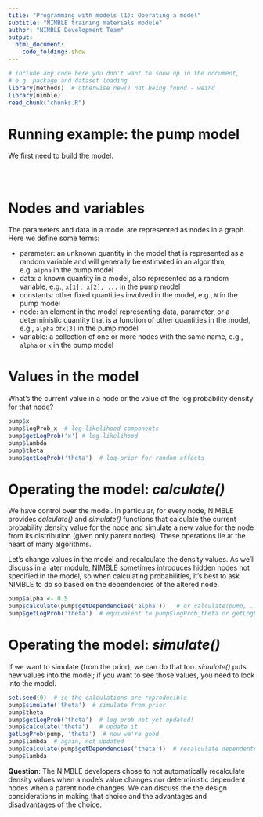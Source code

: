 ```yaml
---
title: "Programming with models (1): Operating a model"
subtitle: "NIMBLE training materials module"
author: "NIMBLE Development Team"
output:
  html_document:
    code_folding: show
---
```



```r
# include any code here you don't want to show up in the document,
# e.g. package and dataset loading
library(methods)  # otherwise new() not being found - weird
library(nimble)
read_chunk("chunks.R")
```

# Running example: the pump model

We first need to build the model.

```r
```

```r
```

```r
```

# Nodes and variables

The parameters and data in a model are represented as nodes in a graph. Here we define some terms:

 - parameter: an unknown quantity in the model that is represented as a random variable and will generally be estimated in an algorithm, e.g. `alpha` in the pump model
 - data: a known quantity in a model, also represented as a random variable, e.g., `x[1], x[2], ...` in the pump model
 - constants: other fixed quantities involved in the model, e.g., `N` in the pump model
 - node: an element in the model representing data, parameter, or a deterministic quantity that is a function of other quantities in the model, e.g., `alpha` or`x[3]` in the pump model
 - variable: a collection of one or more nodes with the same name, e.g., `alpha` or `x` in the pump model 

# Values in the model

What's the current value in a node or the value of the log probability density for that node?

```r
pump$x  
pump$logProb_x  # log-likelihood components
pump$getLogProb('x') # log-likelihood
pump$lambda
pump$theta
pump$getLogProb('theta')  # log-prior for random effects
```

# Operating the model: *calculate()* 

We have control over the model. In particular, for every node, NIMBLE provides *calculate()* and *simulate()* functions that calculate the current probability density value for the node and simulate a new value for the node from its distribution (given only parent nodes). These operations lie at the heart of many algorithms. 

Let's change values in the model and recalculate the density values. As we'll discuss in a later module, NIMBLE sometimes introduces hidden nodes not specified in the model, so when calculating probabilities, it's best to ask NIMBLE to do so based on the dependencies of the altered node.

```r
pump$alpha <- 0.5
pump$calculate(pump$getDependencies('alpha'))   # or calculate(pump, ...)
pump$getLogProb('theta')  # equivalent to pump$logProb_theta or getLogProb(pump, 'theta')
```

# Operating the model: *simulate()*
 
If we want to simulate (from the prior), we can do that too. *simulate()* puts new values into the model; if you want to see those values, you need to look into the model.

```r
set.seed(0)  # so the calculations are reproducible
pump$simulate('theta')  # simulate from prior
pump$theta
pump$getLogProb('theta')  # log prob not yet updated!
pump$calculate('theta')   # update it
getLogProb(pump, 'theta')  # now we're good
pump$lambda  # again, not updated
pump$calculate(pump$getDependencies('theta'))  # recalculate dependents
pump$lambda
```

**Question**: The NIMBLE developers chose to not automatically recalculate density values when a node's value changes nor deterministic dependent nodes when a parent node changes. We can discuss the the design considerations in making that choice and the advantages and disadvantages of the choice.

